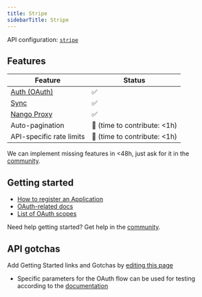 ```yaml
---
title: Stripe
sidebarTitle: Stripe
---
```


API configuration: [`stripe`](https://nango.dev/providers.yaml)

## Features

| Feature                                                                          | Status                          |
| -------------------------------------------------------------------------------- | ------------------------------- |
| [Auth (OAuth)](/guides/oauth)                                                      | ✅                              |
| [Sync](/guides/sync)                                                              | ✅                              |
| [Nango Proxy](/guides/proxy)                          | ✅   |
| Auto-pagination                     | 🚫 (time to contribute: &lt;1h) |
| API-specific rate limits | 🚫 (time to contribute: &lt;1h) |

<Tip>We can implement missing features in &lt;48h, just ask for it in the [community](https://nango.dev/slack).</Tip>
## Getting started

-   [How to register an Application](https://dashboard.stripe.com/account/applications/settings)
-   [OAuth-related docs](https://stripe.com/docs/connect/oauth-reference)
-   [List of OAuth scopes](https://stripe.com/docs/connect/oauth-reference#:~:text=if%20not%20provided.-,scope,-Optional)

<Tip>Need help getting started? Get help in the [community](https://nango.dev/slack).</Tip>

## API gotchas

<Note>Add Getting Started links and Gotchas by [editing this page](https://github.com/nangohq/nango/tree/master/docs-v2/integrations/all/stripe.mdx)</Note>

- Specific parameters for the OAuth flow can be used for testing according to the [documentation](https://stripe.com/docs/connect/testing)